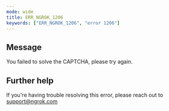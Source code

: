 ```yaml
---
mode: wide
title: ERR_NGROK_1206
keywords: ["ERR_NGROK_1206", "error 1206"]
---
```


## Message

You failed to solve the CAPTCHA, please try again.

## Further help

If you're having trouble resolving this error, please reach out to [support@ngrok.com](mailto:support@ngrok.com?subject=Help%20with%20ERR_NGROK_1206)
